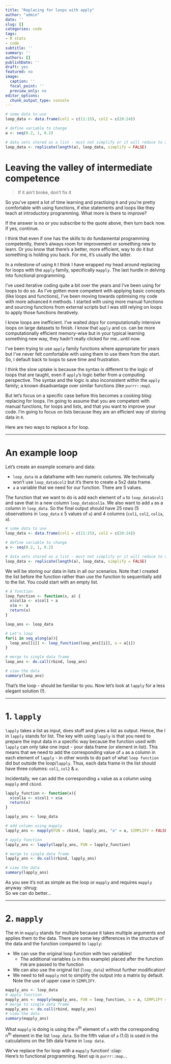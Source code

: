 ```yaml
---
title: "Replacing for loops with apply"
author: "admin"
date: ''
slug: []
categories: code
tags:
- R stats
- code
subtitle: ''
summary: ''
authors: []
publishDate: ''
draft: yes
featured: no
image:
  caption: ''
  focal_point: ''
  preview_only: no
editor_options: 
  chunk_output_type: console
---
```

```r
# some data to use
loop_data <- data.frame(col1 = c(11:15), col2 = c(20:24))

# define variable to change
a <- seq(0.2, 1, 0.2)

# data sets stored as a list - must not simplify or it will reduce to a matrix!
loop_data <- replicate(length(a), loop_data, simplify = FALSE)
```


# Leaving the valley of intermediate competence

> If it ain't broke, don't fix it

So you've spent a lot of time learning and practising `R` and you're pretty comfortable with using functions, if else statements and loops like they teach at introductory programming. What more is there to improve?

If the answer is no or you subscribe to the quote above, then turn back now. If yes, continue. 

I think that even if one has the skills to do fundamental programming competently, there's always room for improvement or something new to learn. Or you know that there's a better, more efficient, way to do it but something is holding you back. For me, it's usually the latter.

In a milestone of using `R` I think I have wrapped my head around replacing for loops with the `apply` family, specifically `mapply`. The last hurdle in delving into functional programming.

I've used iterative coding quite a bit over the years and I've been using for loops to do so. As I've gotten more competent with applying basic concepts (like loops and functions), I've been moving towards optimising my code with more advanced `R` methods. I started with using more manual functions and sourcing functions from external scripts but I was still relying on loops to apply those functions iteratively.

I know loops are inefficient. I've waited *days* for computationally intensive loops on large datasets to finish. I know that `apply` and co. can be more computationally efficient memory-wise but in your typical learning something new way, they hadn't really clicked for me...until now.

I've been trying to use `apply` family functions where appropriate for years but I've never felt comfortable with using them to use them from the start. So, I default back to loops to save time and frustration.  

I think the slow uptake is because the syntax is different to the logic of loops that are taught, even if `apply`'s logic better from a computing perspective. The syntax and the logic is also inconsistent within the `apply` family; a known disadvantage over similar functions (like `purrr::map`). 

But let's focus on a specific case before this becomes a cooking blog: replacing for loops. I'm going to assume that you are competent with manual functions, for loops and lists, and that you want to improve your code. I'm going to focus on lists because they are an efficient way of storing data in `R`. 

Here are two ways to replace a for loop.

***

# An example loop

Let's create an example scenario and data:

* `loop_data` is a dataframe with two numeric columns. We technically won't use `loop_data$col2` but it's there to create a 5x2 data frame.
* `a` a variable that we need for our function. There are 5 values.

The function that we want to do is add each element of `a` to `loop_data$col1` and save that in a new column `loop_data$col1a`. We also want to add `a` as a column in `loop_data`. So the final output should have 25 rows (5 observations in `loop_data` x 5 values of `a`) and 4 columns (`col1`, `col2`, `col1a`, `a`).


```r
# some data to use
loop_data <- data.frame(col1 = c(11:15), col2 = c(20:24))

# define variable to change
a <- seq(0.2, 1, 0.2)

# data sets stored as a list - must not simplify or it will reduce to a matrix!
loop_data <- replicate(length(a), loop_data, simplify = FALSE)
```

We will be storing our data in lists in all our scenarios. Note that I created the list before the function rather than use the function to sequentially add to the list. You could start with an empty list.

```r
# A function
loop_function <- function(x, a) {
  x$col1a <- x$col1 + a
  x$a <- a
  return(x)
}

loop_ans <- loop_data

# Let's loop
for(i in seq_along(a)){
  loop_ans[[i]] <- loop_function(loop_ans[[i]], a = a[i]) 
}

# merge to single data frame
loop_ans <- do.call(rbind, loop_ans)

# view the data
summary(loop_ans)
```

That's the loop - should be familiar to you. Now let's look at `lapply` for a less elegant solution (!).

***

# 1. `lapply`

`lapply` takes a list as input, does stuff and gives a list as output. Hence, the l in `lapply` stands for list. The key with using `lapply` is that you need to prepare the input data in a specific way because the function used with `lapply` can only take one input - your data frame (or element in list). This means that we need to add the corresponding value of `a` as a column in each element of `lapply` - in other words to do part of what `loop function` did but outside the loop/`lapply`. Thus, each data frame in the list should have three columns: `col1`, `col2` & `a`.

Incidentally, we can add the corresponding `a` value as a column using `mapply` and `cbind`.

```r
lapply_function <- function(x){
  x$col1a <- x$col1 + x$a
  return(x)
}

lapply_ans <- loop_data

# add column using mapply
lapply_ans <- mapply(FUN = cbind, lapply_ans, "a" = a, SIMPLIFY = FALSE)

# apply function
lapply_ans <- lapply(lapply_ans, FUN = lapply_function)

# merge to single data frame
lapply_ans <- do.call(rbind, lapply_ans)

# view the data
summary(lapply_ans)
```

As you see it's not as simple as the loop or `mapply` and requires `mapply` anyway :shrug:  
So we can do better...

***

# 2. `mapply`

The m in `mapply` stands for multiple because it takes multiple arguments and applies them to the data. There are some key differences in the structure of the data and the function compared to `lapply`:

* We can use the original loop function with two variables!
    * The additional variables (`a` in this example) placed after the function `FUN` are passed to the function 
* We can also use the original list (`loop_data`) without further modification!
* We need to tell `mapply` not to simplify the output into a matrix by default. Note the use of upper case in `SIMPLIFY`.

```r
mapply_ans <- loop_data
# apply function
mapply_ans <- mapply(mapply_ans, FUN = loop_function, a = a, SIMPLIFY = FALSE)
# merge to single data frame
mapply_ans <- do.call(rbind, mapply_ans)
# view the data
summary(mapply_ans)
```

What `mapply` is doing is using the n^th^ element of `a` with the corresponding n^th^ element in the list `loop_data`. So the fifth value of `a` (1.0) is used in the calculations on the 5th data frame in `loop data`.

We've replace the for loop with a `mapply` function! :clap:  
Here's to functional programming. Next up is `purrr::map`...